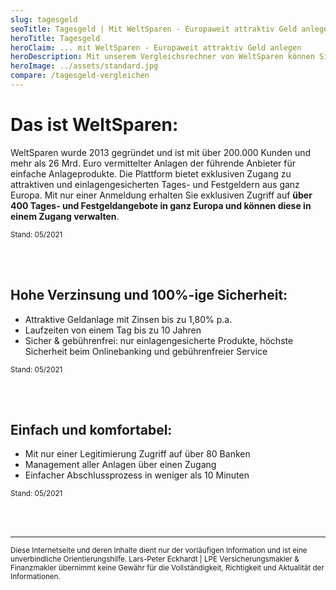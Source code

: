 ```yaml
---
slug: tagesgeld
seoTitle: Tagesgeld | Mit WeltSparen - Europaweit attraktiv Geld anlegen
heroTitle: Tagesgeld
heroClaim: ... mit WeltSparen - Europaweit attraktiv Geld anlegen
heroDescription: Mit unserem Vergleichsrechner von WeltSparen können Sie Ihr Geld zu attraktiven Zinsen, einfach und komfortabel anlegen. Bitte nehmen Sie Kontakt zu uns auf, wenn Sie Fragen haben oder weitere Alternativen wünschen.
heroImage: ../assets/standard.jpg
compare: /tagesgeld-vergleichen
---
```


# Das ist WeltSparen:

WeltSparen wurde 2013 gegründet und ist mit über 200.000 Kunden und mehr als 26 Mrd. Euro vermittelter Anlagen der führende Anbieter für einfache Anlageprodukte. Die Plattform bietet exklusiven Zugang zu attraktiven und einlagengesicherten Tages- und Festgeldern aus ganz Europa. Mit nur einer Anmeldung erhalten Sie exklusiven Zugriff auf **über 400 Tages- und Festgeldangebote in ganz Europa und können diese in einem Zugang verwalten**.


<small>Stand: 05/2021</small>

<br />
<br />

## Hohe Verzinsung und 100%-ige Sicherheit:

- Attraktive Geldanlage mit Zinsen bis zu 1,80% p.a.
- Laufzeiten von einem Tag bis zu 10 Jahren
- Sicher & gebührenfrei: nur einlagengesicherte Produkte, höchste Sicherheit beim Onlinebanking und gebührenfreier Service

<small>Stand: 05/2021</small>

<br />
<br />

## Einfach und komfortabel:

- Mit nur einer Legitimierung Zugriff auf über 80 Banken
- Management aller Anlagen über einen Zugang
- Einfacher Abschlussprozess in weniger als 10 Minuten

<small>Stand: 05/2021</small>

<br />
<br />


<ContactAndCompareBox />
<AwardBox />
<ProvenExpert />

---

<small>Diese Internetseite und deren Inhalte dient nur der vorläufigen Information und ist eine unverbindliche Orientierungshilfe. Lars-Peter Eckhardt | LPE Versicherungsmakler & Finanzmakler übernimmt keine Gewähr für die Vollständigkeit, Richtigkeit und Aktualität der Informationen.</small>